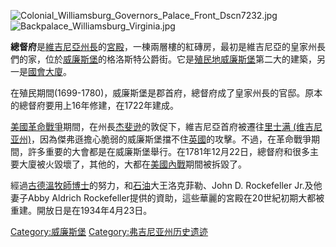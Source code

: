 {{expand|time=2018-01-11T08:54:50+00:00}}
{{unreferenced|time=2018-01-11T08:54:50+00:00}}
{{noteTA
|1=zh:托马斯;zh-hans:托马斯;zh-hant:托馬斯;zh-tw:湯瑪斯;zh-hk:湯瑪斯;zh-mo:湯瑪斯;
|2=zh:杰斐逊;zh-hans:杰斐逊;zh-hant:傑斐遜;zh-tw:傑佛遜;zh-hk:傑佛遜;zh-mo:傑佛遜;
}}
[[File:Colonial_Williamsburg_Governors_Palace_Front_Dscn7232.jpg|right]]
[[File:Backpalace_Williamsburg_Virginia.jpg|left]]

'''總督府'''是[[維吉尼亞|維吉尼亞]][[州長|州長]]的[[宮殿|宮殿]]，一棟兩層樓的紅磚房，最初是維吉尼亞的皇家州長們的家，位於[[威廉斯堡|威廉斯堡]]的格洛斯特公爵街。它是[[殖民地威廉斯堡|殖民地威廉斯堡]]第二大的建築，另一是[[國會大廈|國會大廈]]。

在殖民期間(1699-1780)，威廉斯堡是郡首府，總督府成了皇家州長的官邸。原本的總督府要用上16年修建，在1722年建成。

[[美國革命戰爭|美國革命戰爭]]期間，在州長[[托马斯·杰斐逊|杰斐逊]]的敦促下，維吉尼亞首府被遷往[[里士满_(维吉尼亚州)|里士满 (维吉尼亚州)]]，因為傑弗遜擔心脆弱的威廉斯堡擋不住[[英國|英國]]的攻擊。不過，在革命戰爭期間，許多重要的大會都是在威廉斯堡舉行。在1781年12月22日，總督府和很多主要大廈被火毀壞了，其他的，大都在[[美國內戰|美國內戰]]期間被拆毀了。

經過[[古德溫|古德溫]][[牧師|牧師]][[博士|博士]]的努力，和[[石油|石油]]大王洛克菲勒、John D. Rockefeller Jr.及他妻子Abby Aldrich Rockefeller提供的資助，這些華麗的宮殿在20世紀初期大都被重建。開放日是在1934年4月23日。

{{Commonscat|Governor's Palace (Williamsburg, Virginia)}}


{{Authority control}}
[[Category:威廉斯堡|Category:威廉斯堡]]
[[Category:弗吉尼亚州历史遗迹|Category:弗吉尼亚州历史遗迹]]